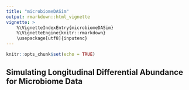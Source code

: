 ```yaml
---
title: "microbiomeDASim"
output: rmarkdown::html_vignette
vignette: >
    %\VignetteIndexEntry{microbiomeDASim}
    %\VignetteEngine{knitr::rmarkdown}
    \usepackage[utf8]{inputenc}
---
```


```r
knitr::opts_chunk$set(echo = TRUE)
```

## Simulating Longitudinal Differential Abundance for Microbiome Data

